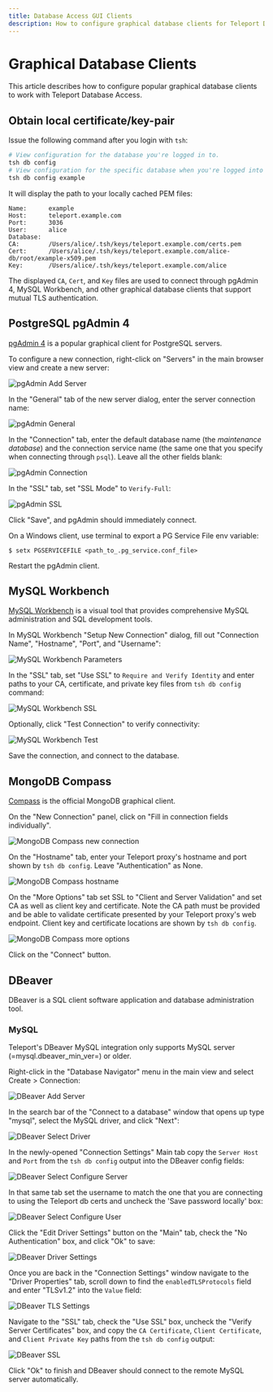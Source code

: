 ```yaml
---
title: Database Access GUI Clients
description: How to configure graphical database clients for Teleport Database Access.
---
```


# Graphical Database Clients

This article describes how to configure popular graphical database clients to
work with Teleport Database Access.

## Obtain local certificate/key-pair

Issue the following command after you login with `tsh`:

```bash
# View configuration for the database you're logged in to.
tsh db config
# View configuration for the specific database when you're logged into multiple.
tsh db config example
```

It will display the path to your locally cached PEM files:

```
Name:      example
Host:      teleport.example.com
Port:      3036
User:      alice
Database:
CA:        /Users/alice/.tsh/keys/teleport.example.com/certs.pem
Cert:      /Users/alice/.tsh/keys/teleport.example.com/alice-db/root/example-x509.pem
Key:       /Users/alice/.tsh/keys/teleport.example.com/alice
```

The displayed `CA`, `Cert`, and `Key` files are used to connect through pgAdmin
4, MySQL Workbench, and other graphical database clients that support mutual
TLS authentication.

## PostgreSQL pgAdmin 4

[pgAdmin 4](https://www.pgadmin.org/) is a popular graphical client for
PostgreSQL servers.

To configure a new connection, right-click on "Servers" in the main browser view
and create a new server:

![pgAdmin Add Server](../../../img/database-access/pgadmin-add-server@2x.png)

In the "General" tab of the new server dialog, enter the server connection name:

![pgAdmin General](../../../img/database-access/pgadmin-general@2x.png)

In the "Connection" tab, enter the default database name (the *maintenance
database*) and the connection service name (the same one that you specify when
connecting through `psql`). Leave all the other fields blank:

![pgAdmin Connection](../../../img/database-access/pgadmin-connection@2x.png)

In the "SSL" tab, set "SSL Mode" to `Verify-Full`:

![pgAdmin SSL](../../../img/database-access/pgadmin-ssl@2x.png)

Click "Save", and pgAdmin should immediately connect.

<Admonition type="note">
  On a Windows client, use terminal to export a PG Service File env variable:

 `$ setx PGSERVICEFILE <path_to_.pg_service.conf_file>`

  Restart the pgAdmin client.
</Admonition>

## MySQL Workbench

[MySQL Workbench](https://www.mysql.com/products/workbench/) is a visual tool
that provides comprehensive MySQL administration and SQL development tools.

In MySQL Workbench "Setup New Connection" dialog, fill out "Connection Name",
"Hostname", "Port", and "Username":

![MySQL Workbench
Parameters](../../../img/database-access/workbench-parameters@2x.png)

In the "SSL" tab, set "Use SSL" to `Require and Verify Identity` and enter paths
to  your CA, certificate, and private key files from `tsh db config` command:

![MySQL Workbench SSL](../../../img/database-access/workbench-ssl@2x.png)

Optionally, click "Test Connection" to verify connectivity:

![MySQL Workbench Test](../../../img/database-access/workbench-test@2x.png)

Save the connection, and connect to the database.

## MongoDB Compass

[Compass](https://www.mongodb.com/products/compass) is the official MongoDB
graphical client.

On the "New Connection" panel, click on "Fill in connection fields individually".

![MongoDB Compass new connection](../../../img/database-access/compass-new-connection@2x.png)

On the "Hostname" tab, enter your Teleport proxy's hostname and port shown
by `tsh db config`. Leave "Authentication" as None.

![MongoDB Compass hostname](../../../img/database-access/compass-hostname@2x.png)

On the "More Options" tab set SSL to "Client and Server Validation" and set
CA as well as client key and certificate. Note the CA path must be provided
and be able to validate certificate presented by your Teleport proxy's web
endpoint. Client key and certificate locations are shown by `tsh db config`.

![MongoDB Compass more options](../../../img/database-access/compass-more-options@2x.png)

Click on the "Connect" button.

## DBeaver

DBeaver is a SQL client software application and database administration tool.

### MySQL 

<Admonition type="note">
  Teleport's DBeaver MySQL integration only supports MySQL server (=mysql.dbeaver_min_ver=) or older.
</Admonition>

Right-click in the "Database Navigator" menu in the main view and select Create > Connection:

![DBeaver Add Server](../../../img/database-access/dbeaver-add-server.png)

In the search bar of the "Connect to a database" window that opens up type "mysql", select the MySQL driver, and click "Next":

![DBeaver Select Driver](../../../img/database-access/dbeaver-select-driver.png)

In the newly-opened "Connection Settings" Main tab copy the `Server Host` and `Port` from the `tsh db config` output into the DBeaver config fields:

![DBeaver Select Configure Server](../../../img/database-access/dbeaver-configure-server.png)

In that same tab set the username to match the one that you are connecting to using the Teleport db certs and uncheck the 'Save password locally' box:

![DBeaver Select Configure User](../../../img/database-access/dbeaver-configure-user.png)

Click the "Edit Driver Settings" button on the "Main" tab, check the "No Authentication" box, and click "Ok" to save:

![DBeaver Driver Settings](../../../img/database-access/dbeaver-driver-settings.png)

Once you are back in the "Connection Settings" window navigate to the "Driver Properties" tab, scroll down to find the `enabledTLSProtocols` field and enter "TLSv1.2" into the `Value` field:

![DBeaver TLS Settings](../../../img/database-access/dbeaver-tls-settings.png)

Navigate to the "SSL" tab, check the "Use SSL" box, uncheck the "Verify Server Certificates" box, and copy the `CA Certificate`, `Client Certificate`, and `Client Private Key` paths from the `tsh db config` output:

![DBeaver SSL](../../../img/database-access/dbeaver-ssl.png)

Click "Ok" to finish and DBeaver should connect to the remote MySQL server automatically.

